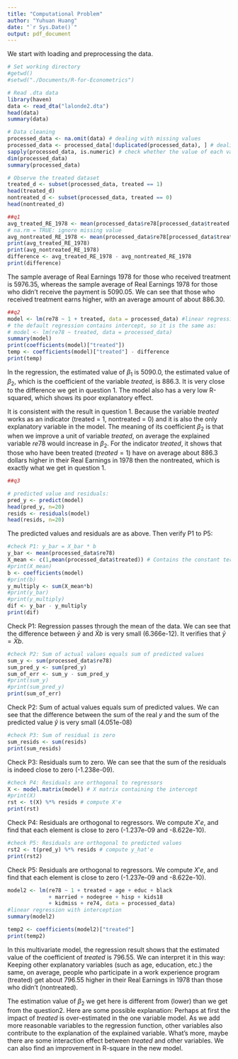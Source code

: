 ```yaml
---
title: "Computational Problem"
author: "Yuhuan Huang"
date: "`r Sys.Date()`"
output: pdf_document
---
```


We start with loading and preprocessing the data.

```r
# Set working directory
#getwd()
#setwd("./Documents/R-for-Econometrics")

# Read .dta data
library(haven)
data <- read_dta("lalonde2.dta")
head(data)
summary(data)
```

```r
# Data cleaning
processed_data <- na.omit(data) # dealing with missing values
processed_data <- processed_data[!duplicated(processed_data), ] # dealing with duplicate values
sapply(processed_data, is.numeric) # check whether the value of each variable is numerics
dim(processed_data)
summary(processed_data)
```

\section{Q1}
```r
# Observe the treated dataset
treated_d <- subset(processed_data, treated == 1)
head(treated_d)
nontreated_d <- subset(processed_data, treated == 0)
head(nontreated_d)
```

```r
##q1
avg_treated_RE_1978 <- mean(processed_data$re78[processed_data$treated == 1],na.rm = TRUE) 
# na.rm = TRUE: ignore missing value
avg_nontreated_RE_1978 <- mean(processed_data$re78[processed_data$treated == 0],na.rm = TRUE)
print(avg_treated_RE_1978)
print(avg_nontreated_RE_1978)
difference <- avg_treated_RE_1978 - avg_nontreated_RE_1978
print(difference)
```

The sample average of Real Earnings 1978 for those who received treatment is 5976.35, whereas the sample average of Real Earnings 1978 for those who didn't receive the payment is 5090.05. We can see that those who received treatment earns higher, with an average amount of about 886.30.

\section{Q2}

```r
##q2
model <- lm(re78 ~ 1 + treated, data = processed_data) #linear regression with interception
# the default regression contains intercept, so it is the same as: 
# model <- lm(re78 ~ treated, data = processed_data)
summary(model)
print(coefficients(model)["treated"])
temp <- coefficients(model)["treated"] - difference
print(temp)
```

In the regression, the estimated value of $\beta_1$ is 5090.0, the estimated value of $\beta_2$, which is the coefficient of the variable $treated$, is 886.3. It is very close to the difference we get in question 1. The model also has a very low R-squared, which shows its poor explanatory effect.

It is consistent with the result in question 1. Because the variable $treated$ works as an indicator (treated = 1, nontreated = 0) and it is also the only explanatory variable in the model. The meaning of its coefficient $\beta_2$ is that when we improve a unit of variable $treated$, on average the explained variable $re78$ would increase in $\beta_2$. For the indicator $treated$, it shows that those who have been treated ($treated = 1$) have on average about 886.3 dollars higher in their Real Earnings in 1978 then the nontreated, which is exactly what we get in question 1.


\section{Q3}

```r
##q3

# predicted value and residuals:
pred_y <- predict(model)
head(pred_y, n=20)
resids <- residuals(model)
head(resids, n=20)
```

The predicted values and residuals are as above. Then verify P1 to P5:

```r
#check P1: y_bar = X_bar * b
y_bar <- mean(processed_data$re78)
X_mean <- c(1,mean(processed_data$treated)) # Contains the constant term
#print(X_mean)
b <- coefficients(model)
#print(b)
y_multiply <- sum(X_mean*b)
#print(y_bar)
#print(y_multiply)
dif <- y_bar - y_multiply
print(dif)
```

Check P1: Regression passes through the mean of the data. We can see that the difference between $\bar{y}$ and $\bar{X}b$ is very small (6.366e-12). It verifies that $\bar{y} = \bar{X}b$.

```r
#check P2: Sum of actual values equals sum of predicted values
sum_y <- sum(processed_data$re78)
sum_pred_y <- sum(pred_y)
sum_of_err <- sum_y - sum_pred_y
#print(sum_y)
#print(sum_pred_y)
print(sum_of_err)
```

Check P2: Sum of actual values equals sum of predicted values. We can see that the difference between the sum of the real $y$ and the sum of the predicted value $\hat{y}$ is very small (4.051e-08)

```r
#check P3: Sum of residual is zero
sum_resids <- sum(resids)
print(sum_resids)
```

Check P3: Residuals sum to zero. We can see that the sum of the residuals is indeed close to zero (-1.238e-09).


```r
#check P4: Residuals are orthogonal to regressors
X <- model.matrix(model) # X matrix containing the intercept
#print(X)
rst <- t(X) %*% resids # compute X'e
print(rst)
```


Check P4: Residuals are orthogonal to regressors. We compute $X'e$, and find that each element is close to zero (-1.237e-09 and  -8.622e-10).


```r
#check P5: Residuals are orthogonal to predicted values
rst2 <- t(pred_y) %*% resids # compute y_hat'e
print(rst2)
```

Check P5: Residuals are orthogonal to regressors. We compute $X'e$, and find that each element is close to zero (-1.237e-09 and  -8.622e-10).

\section{Q4}
```r
model2 <- lm(re78 ~ 1 + treated + age + educ + black 
             + married + nodegree + hisp + kids18 
             + kidmiss + re74, data = processed_data) 
#linear regression with interception
summary(model2)

temp2 <- coefficients(model2)["treated"]
print(temp2)
```


In this multivariate model, the regression result shows that the estimated value of the coefficient of $treated$ is 796.55. We can interpret it in this way: Keeping other explanatory variables (such as age, education, etc.) the same, on average, people who participate in a work experience program (treated) get about 796.55 higher in their Real Earnings in 1978 than those who didn't (nontreated).

The estimation value of $\beta_2$ we get here is different from (lower) than we get from the question2. Here are some possible explanation: Perhaps at first the impact of $treated$ is over-estimated in the one variable model. As we add more reasonable variables to the regression function, other variables also contribute to the explanation of the explained variable. What's more, maybe there are some interaction effect between $treated$ and other variables. We can also find an improvement in R-square in the new model.
